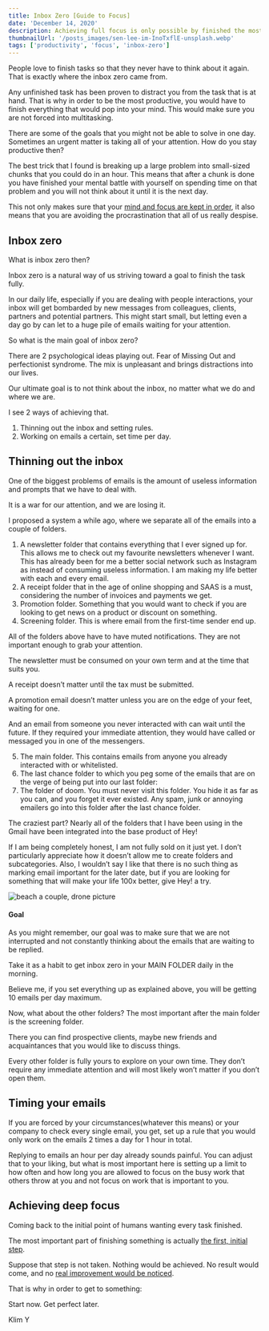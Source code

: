 ```yaml
---
title: Inbox Zero [Guide to Focus]
date: 'December 14, 2020'
description: Achieving full focus is only possible by finished the most pressing tasks. Such as Cleaning the inbox.
thumbnailUrl: '/posts_images/sen-lee-im-InoTxflE-unsplash.webp'
tags: ['productivity', 'focus', 'inbox-zero']
---
```


People love to finish tasks so that they never have to think about it again. That is exactly where the inbox zero came from.

Any unfinished task has been proven to distract you from the task that is at hand. That is why in order to be the most productive, you would have to finish everything that would pop into your mind. This would make sure you are not forced into multitasking.

There are some of the goals that you might not be able to solve in one day. Sometimes an urgent matter is taking all of your attention. How do you stay productive then?

The best trick that I found is breaking up a large problem into small-sized chunks that you could do in an hour. This means that after a chunk is done you have finished your mental battle with yourself on spending time on that problem and you will not think about it until it is the next day.

This not only makes sure that your [mind and focus are kept in order](https://klimy.co/blog/when-productivity-increases), it also means that you are avoiding the procrastination that all of us really despise.

## Inbox zero

What is inbox zero then? 

Inbox zero is a natural way of us striving toward a goal to finish the task fully.

In our daily life, especially if you are dealing with people interactions, your inbox will get bombarded by new messages from colleagues, clients, partners and potential partners. This might start small, but letting even a day go by can let to a huge pile of emails waiting for your attention.

So what is the main goal of inbox zero?

There are 2 psychological ideas playing out. Fear of Missing Out and perfectionist syndrome. The mix is unpleasant and brings distractions into our lives.

Our ultimate goal is to not think about the inbox, no matter what we do and where we are.

I see 2 ways of achieving that.

1. Thinning out the inbox and setting rules.
2. Working on emails a certain, set time per day.

## Thinning out the inbox

One of the biggest problems of emails is the amount of useless information and prompts that we have to deal with.

It is a war for our attention, and we are losing it.

I proposed a system a while ago, where we separate all of the emails into a couple of folders.

1. A newsletter folder that contains everything that I ever signed up for. This allows me to check out my favourite newsletters whenever I want. This has already been for me a better social network such as Instagram as instead of consuming useless information. I am making my life better with each and every email.
2. A receipt folder that in the age of online shopping and SAAS is a must, considering the number of invoices and payments we get.
3. Promotion folder. Something that you would want to check if you are looking to get news on a product or discount on something.
4. Screening folder. This is where email from the first-time sender end up.

All of the folders above have to have muted notifications. They are not important enough to grab your attention.

The newsletter must be consumed on your own term and at the time that suits you.

A receipt doesn’t matter until the tax must be submitted.

A promotion email doesn’t matter unless you are on the edge of your feet, waiting for one.

And an email from someone you never interacted with can wait until the future. If they required your immediate attention, they would have called or messaged you in one of the messengers.

5. The main folder. This contains emails from anyone you already interacted with or whitelisted.
6. The last chance folder to which you peg some of the emails that are on the verge of being put into our last folder:
7. The folder of doom. You must never visit this folder. You hide it as far as you can, and you forget it ever existed. Any spam, junk or annoying emailers go into this folder after the last chance folder.

The craziest part? Nearly all of the folders that I have been using in the Gmail have been integrated into the base product of Hey!

If I am being completely honest, I am not fully sold on it just yet. I don’t particularly appreciate how it doesn’t allow me to create folders and subcategories. Also, I wouldn’t say I like that there is no such thing as marking email important for the later date, but if you are looking for something that will make your life 100x better, give Hey! a try.

![beach a couple, drone picture](https://i.gyazo.com/1b7c8dfc346a75fb6e77ed3f996737f5.jpg)

#### Goal

As you might remember, our goal was to make sure that we are not interrupted and not constantly thinking about the emails that are waiting to be replied.

Take it as a habit to get inbox zero in your MAIN FOLDER daily in the morning.

Believe me, if you set everything up as explained above, you will be getting 10 emails per day maximum.

Now, what about the other folders? The most important after the main folder is the screening folder.

There you can find prospective clients, maybe new friends and acquaintances that you would like to discuss things.

Every other folder is fully yours to explore on your own time. They don’t require any immediate attention and will most likely won’t matter if you don’t open them.

## Timing your emails

If you are forced by your circumstances(whatever this means) or your company to check every single email, you get, set up a rule that you would only work on the emails 2 times a day for 1 hour in total.

Replying to emails an hour per day already sounds painful. You can adjust that to your liking, but what is most important here is setting up a limit to how often and how long you are allowed to focus on the busy work that others throw at you and not focus on work that is important to you.

## Achieving deep focus

Coming back to the initial point of humans wanting every task finished.

The most important part of finishing something is actually [the first, initial step](https://klimy.co/blog/what-is-your-goal).

Suppose that step is not taken. Nothing would be achieved. No result would come, and no [real improvement would be noticed](https://klimy.co/blog/positive-habits-12-12-2020).

That is why in order to get to something:

Start now. Get perfect later.

Klim Y